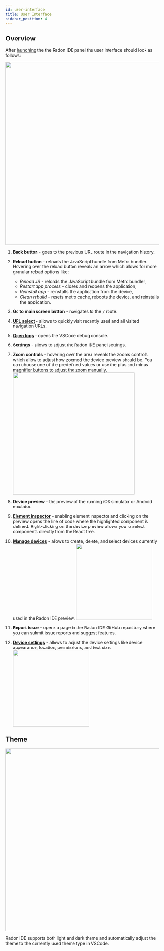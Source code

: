 ```yaml
---
id: user-interface
title: User Interface
sidebar_position: 4
---
```


## Overview

After [launching](/docs/getting-started/launching) the the Radon IDE panel the user interface should look as follows:

<img width="600" src="/img/docs/ide_user_interface.png" className="shadow-image" />

1. **Back button** - goes to the previous URL route in the navigation history.
2. **Reload button** - reloads the JavaScript bundle from Metro bundler. Hovering over the reload button reveals an arrow which allows for more granular reload options like:

   - _Reload JS_ - reloads the JavaScript bundle from Metro bundler,
   - _Restart app process_ - closes and reopens the application,
   - _Reinstall app_ - reinstalls the application from the device,
   - _Clean rebuild_ - resets metro cache, reboots the device, and reinstalls the application.

3. **Go to main screen button** - navigates to the `/` route.
4. [**URL select**](/docs/features/router-integration) - allows to quickly visit recently used and all visited navigation URLs.
5. [**Open logs**](/docs/features/debugging-and-logging) - opens the VSCode debug console.
6. **Settings** - allows to adjust the Radon IDE panel settings.
7. **Zoom controls** - hovering over the area reveals the zooms controls which allow to adjust how zoomed the device preview should be. You can choose one of the predefined values or use the plus and minus magnifier buttons to adjust the zoom manually.
   <img width="400" src="/img/docs/ide_zoom_controls.png" />
8. **Device preview** - the preview of the running iOS simulator or Android emulator.
9. [**Element inspector**](/docs/features/element-inspector) - enabling element inspector and clicking on the preview opens the line of code where the highlighted component is defined. Right-clicking on the device preview allows you to select components directly from the React tree.
10. [**Manage devices**](/docs/guides/device-management) - allows to create, delete, and select devices currently used in the Radon IDE preview.
    <img width="250" src="/img/docs/ide_manage_devices.png" />
11. **Report issue** - opens a page in the Radon IDE GitHub repository where you can submit issue reports and suggest features.
12. [**Device settings**](/docs/features/device-settings) - allows to adjust the device settings like device appearance, location, permissions, and text size.
    <img width="250" src="/img/docs/ide_device_settings.png" />

## Theme

<img width="600" src="/img/docs/ide_theme.png" className="shadow-image" />

Radon IDE supports both light and dark theme and automatically adjust the theme to the currently used theme type in VSCode.
